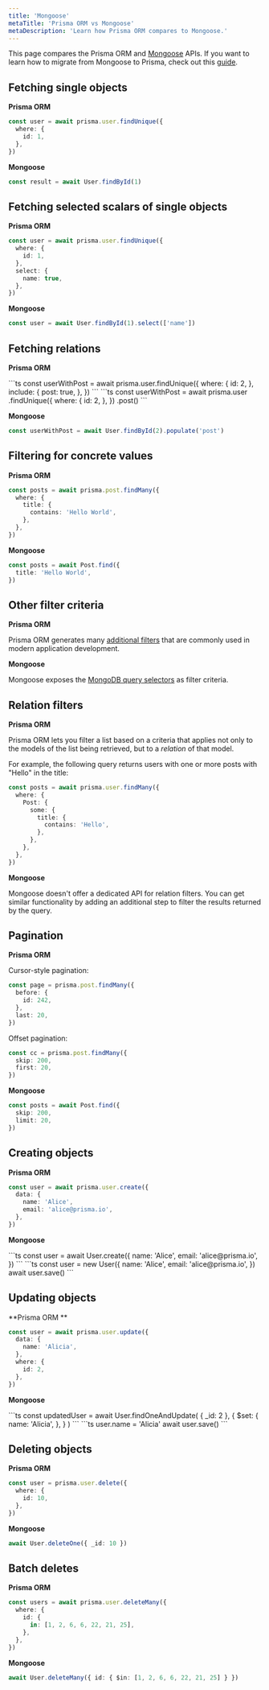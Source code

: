 ```yaml
---
title: 'Mongoose'
metaTitle: 'Prisma ORM vs Mongoose'
metaDescription: 'Learn how Prisma ORM compares to Mongoose.'
---
```


<TopBlock title={frontMatter.title}>

This page compares the Prisma ORM and [Mongoose](https://mongoosejs.com/docs/guide.html) APIs. If you want to learn how to migrate from Mongoose to Prisma, check out this [guide](/orm/more/migrating-to-prisma/migrate-from-mongoose).

</TopBlock>

## Fetching single objects

**Prisma ORM**

```ts
const user = await prisma.user.findUnique({
  where: {
    id: 1,
  },
})
```

**Mongoose**

```ts
const result = await User.findById(1)
```

## Fetching selected scalars of single objects

**Prisma ORM**

```ts
const user = await prisma.user.findUnique({
  where: {
    id: 1,
  },
  select: {
    name: true,
  },
})
```

**Mongoose**

```ts
const user = await User.findById(1).select(['name'])
```

## Fetching relations

**Prisma ORM**

<TabbedContent>
<TabItem value="Using `include`">
```ts
const userWithPost = await prisma.user.findUnique({
  where: {
    id: 2,
  },
  include: {
    post: true,
  },
})
```
</TabItem>
<TabItem value="Fluent API">
```ts
const userWithPost = await prisma.user
  .findUnique({
    where: {
      id: 2,
    },
  })
  .post()
```
</TabItem>
</TabbedContent>

**Mongoose**

```ts
const userWithPost = await User.findById(2).populate('post')
```

## Filtering for concrete values

**Prisma ORM**

```ts
const posts = await prisma.post.findMany({
  where: {
    title: {
      contains: 'Hello World',
    },
  },
})
```

**Mongoose**

```ts
const posts = await Post.find({
  title: 'Hello World',
})
```

## Other filter criteria

**Prisma ORM**

Prisma ORM generates many [additional filters](/orm/prisma-client/queries/filtering-and-sorting) that are commonly used in modern application development.

**Mongoose**

Mongoose exposes the [MongoDB query selectors](https://docs.mongodb.com/manual/reference/operator/query/#query-selectors) as filter criteria.

## Relation filters

**Prisma ORM**

Prisma ORM lets you filter a list based on a criteria that applies not only to the models of the list being retrieved, but to a _relation_ of that model.

For example, the following query returns users with one or more posts with "Hello" in the title:

```ts
const posts = await prisma.user.findMany({
  where: {
    Post: {
      some: {
        title: {
          contains: 'Hello',
        },
      },
    },
  },
})
```

**Mongoose**

Mongoose doesn't offer a dedicated API for relation filters. You can get similar functionality by adding an additional step to filter the results returned by the query.

## Pagination

**Prisma ORM**

Cursor-style pagination:

```ts
const page = prisma.post.findMany({
  before: {
    id: 242,
  },
  last: 20,
})
```

Offset pagination:

```ts
const cc = prisma.post.findMany({
  skip: 200,
  first: 20,
})
```

**Mongoose**

```ts
const posts = await Post.find({
  skip: 200,
  limit: 20,
})
```

## Creating objects

**Prisma ORM**

```ts
const user = await prisma.user.create({
  data: {
    name: 'Alice',
    email: 'alice@prisma.io',
  },
})
```

**Mongoose**

<TabbedContent>
<TabItem value="Using `create`">
```ts
const user = await User.create({
  name: 'Alice',
  email: 'alice@prisma.io',
})
```
</TabItem>
<TabItem value="Using `save`">
```ts
const user = new User({
  name: 'Alice',
  email: 'alice@prisma.io',
})
await user.save()
```
</TabItem>
</TabbedContent>

## Updating objects

**Prisma ORM **

```ts
const user = await prisma.user.update({
  data: {
    name: 'Alicia',
  },
  where: {
    id: 2,
  },
})
```

**Mongoose**

<TabbedContent>
<TabItem value="Using `findOneAndUpdate`">
```ts
const updatedUser = await User.findOneAndUpdate(
  { _id: 2 },
  {
    $set: {
      name: 'Alicia',
    },
  }
)
```
</TabItem>
<TabItem value="Using `save`">
```ts
user.name = 'Alicia'
await user.save()
```
</TabItem>
</TabbedContent>

## Deleting objects

**Prisma ORM**

```ts
const user = prisma.user.delete({
  where: {
    id: 10,
  },
})
```

**Mongoose**

```ts
await User.deleteOne({ _id: 10 })
```

## Batch deletes

**Prisma ORM**

```ts
const users = await prisma.user.deleteMany({
  where: {
    id: {
      in: [1, 2, 6, 6, 22, 21, 25],
    },
  },
})
```

**Mongoose**

```ts
await User.deleteMany({ id: { $in: [1, 2, 6, 6, 22, 21, 25] } })
```
